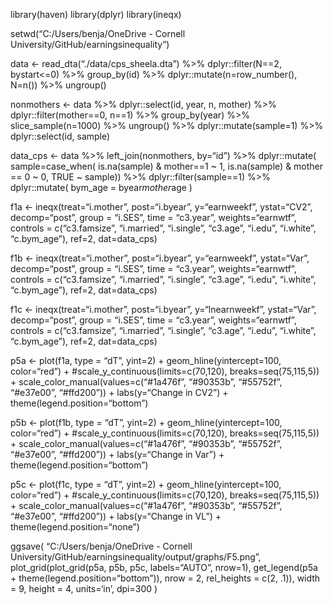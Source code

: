 
library(haven)
library(dplyr)
library(ineqx)

setwd("C:/Users/benja/OneDrive - Cornell University/GitHub/earningsinequality")

data <-
  read_dta("./data/cps_sheela.dta") %>%
  dplyr::filter(N==2, bystart<=0) %>%
  group_by(id) %>% dplyr::mutate(n=row_number(), N=n()) %>% ungroup()

nonmothers <-
  data %>%
  dplyr::select(id, year, n, mother) %>%
  dplyr::filter(mother==0, n==1) %>%
  group_by(year) %>%
  slice_sample(n=1000) %>%
  ungroup() %>%
  dplyr::mutate(sample=1) %>%
  dplyr::select(id, sample)

data_cps <-
  data %>%
  left_join(nonmothers, by="id") %>%
  dplyr::mutate(
    sample=case_when(
      is.na(sample) & mother==1 ~ 1,
      is.na(sample) & mother == 0 ~ 0,
      TRUE ~ sample)) %>%
  dplyr::filter(sample==1) %>%
  dplyr::mutate(
    bym_age = byear*mother*age
  )

f1a <- ineqx(treat="i.mother", post="i.byear", y="earnweekf", ystat="CV2", decomp="post", group = "i.SES", time = "c3.year", weights="earnwtf", controls = c("c3.famsize", "i.married", "i.single", "c3.age", "i.edu", "i.white", "c.bym_age"), ref=2, dat=data_cps)

f1b <- ineqx(treat="i.mother", post="i.byear", y="earnweekf", ystat="Var", decomp="post", group = "i.SES", time = "c3.year", weights="earnwtf", controls = c("c3.famsize", "i.married", "i.single", "c3.age", "i.edu", "i.white", "c.bym_age"), ref=2, dat=data_cps)

f1c <- ineqx(treat="i.mother", post="i.byear", y="lnearnweekf", ystat="Var", decomp="post", group = "i.SES", time = "c3.year", weights="earnwtf", controls = c("c3.famsize", "i.married", "i.single", "c3.age", "i.edu", "i.white", "c.bym_age"), ref=2, dat=data_cps)

p5a <-
  plot(f1a, type = "dT", yint=2) +
  geom_hline(yintercept=100, color="red") +
  #scale_y_continuous(limits=c(70,120), breaks=seq(75,115,5)) +
  scale_color_manual(values=c("#1a476f", "#90353b", "#55752f", "#e37e00", "#ffd200")) +
  labs(y="Change in CV2") + theme(legend.position="bottom")

p5b <-
  plot(f1b, type = "dT", yint=2) +
  geom_hline(yintercept=100, color="red") +
  #scale_y_continuous(limits=c(70,120), breaks=seq(75,115,5)) +
  scale_color_manual(values=c("#1a476f", "#90353b", "#55752f", "#e37e00", "#ffd200")) +
  labs(y="Change in Var") + theme(legend.position="bottom")

p5c <-
  plot(f1c, type = "dT", yint=2) +
  geom_hline(yintercept=100, color="red") +
  #scale_y_continuous(limits=c(70,120), breaks=seq(75,115,5)) +
  scale_color_manual(values=c("#1a476f", "#90353b", "#55752f", "#e37e00", "#ffd200")) +
  labs(y="Change in VL") + theme(legend.position="none")

ggsave(
  "C:/Users/benja/OneDrive - Cornell University/GitHub/earningsinequality/output/graphs/F5.png",
  plot_grid(plot_grid(p5a, p5b, p5c, labels="AUTO", nrow=1), get_legend(p5a + theme(legend.position="bottom")), nrow = 2, rel_heights = c(2, .1)),
  width = 9,
  height = 4,
  units='in',
  dpi=300
)






